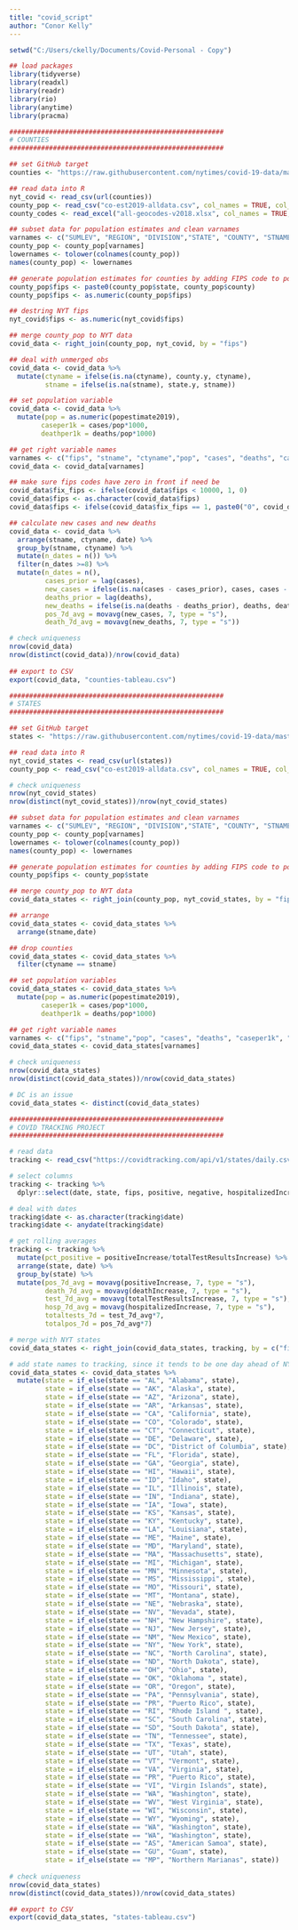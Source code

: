 ---
title: "covid_script"
author: "Conor Kelly"
---

```{r setup, include=FALSE}

setwd("C:/Users/ckelly/Documents/Covid-Personal - Copy")

## load packages
library(tidyverse)
library(readxl)
library(readr)
library(rio)
library(anytime)
library(pracma)

######################################################
# COUNTIES
######################################################

## set GitHub target
counties <- "https://raw.githubusercontent.com/nytimes/covid-19-data/master/us-counties.csv"

## read data into R
nyt_covid <- read_csv(url(counties))
county_pop <- read_csv("co-est2019-alldata.csv", col_names = TRUE, col_types = cols(.default = "c"))
county_codes <- read_excel("all-geocodes-v2018.xlsx", col_names = TRUE, range = "A5:G43852")

## subset data for population estimates and clean varnames
varnames <- c("SUMLEV", "REGION", "DIVISION","STATE", "COUNTY", "STNAME", "CTYNAME", "POPESTIMATE2019")
county_pop <- county_pop[varnames]
lowernames <- tolower(colnames(county_pop))
names(county_pop) <- lowernames

## generate population estimates for counties by adding FIPS code to pop file
county_pop$fips <- paste0(county_pop$state, county_pop$county)
county_pop$fips <- as.numeric(county_pop$fips)

## destring NYT fips
nyt_covid$fips <- as.numeric(nyt_covid$fips) 

## merge county_pop to NYT data
covid_data <- right_join(county_pop, nyt_covid, by = "fips")

## deal with unmerged obs
covid_data <- covid_data %>%
  mutate(ctyname = ifelse(is.na(ctyname), county.y, ctyname),
         stname = ifelse(is.na(stname), state.y, stname))

## set population variable
covid_data <- covid_data %>% 
  mutate(pop = as.numeric(popestimate2019),
        caseper1k = cases/pop*1000, 
        deathper1k = deaths/pop*1000)

## get right variable names
varnames <- c("fips", "stname", "ctyname","pop", "cases", "deaths", "caseper1k", "deathper1k", "date")
covid_data <- covid_data[varnames]

## make sure fips codes have zero in front if need be
covid_data$fix_fips <- ifelse(covid_data$fips < 10000, 1, 0)
covid_data$fips <- as.character(covid_data$fips)
covid_data$fips <- ifelse(covid_data$fix_fips == 1, paste0("0", covid_data$fips),covid_data$fips)

## calculate new cases and new deaths
covid_data <- covid_data %>%
  arrange(stname, ctyname, date) %>%
  group_by(stname, ctyname) %>%
  mutate(n_dates = n()) %>%
  filter(n_dates >=8) %>%
  mutate(n_dates = n(),
         cases_prior = lag(cases),
         new_cases = ifelse(is.na(cases - cases_prior), cases, cases - cases_prior),
         deaths_prior = lag(deaths),
         new_deaths = ifelse(is.na(deaths - deaths_prior), deaths, deaths - deaths_prior),
         pos_7d_avg = movavg(new_cases, 7, type = "s"),
         death_7d_avg = movavg(new_deaths, 7, type = "s"))

# check uniqueness
nrow(covid_data)
nrow(distinct(covid_data))/nrow(covid_data)
        
## export to CSV
export(covid_data, "counties-tableau.csv")

######################################################
# STATES
######################################################

## set GitHub target
states <- "https://raw.githubusercontent.com/nytimes/covid-19-data/master/us-states.csv"

## read data into R
nyt_covid_states <- read_csv(url(states))
county_pop <- read_csv("co-est2019-alldata.csv", col_names = TRUE, col_types = cols(.default = "c"))

# check uniqueness
nrow(nyt_covid_states)
nrow(distinct(nyt_covid_states))/nrow(nyt_covid_states)

## subset data for population estimates and clean varnames
varnames <- c("SUMLEV", "REGION", "DIVISION","STATE", "COUNTY", "STNAME", "CTYNAME", "POPESTIMATE2019")
county_pop <- county_pop[varnames]
lowernames <- tolower(colnames(county_pop))
names(county_pop) <- lowernames

## generate population estimates for counties by adding FIPS code to pop file
county_pop$fips <- county_pop$state

## merge county_pop to NYT data
covid_data_states <- right_join(county_pop, nyt_covid_states, by = "fips")

## arrange
covid_data_states <- covid_data_states %>%
  arrange(stname,date)

## drop counties
covid_data_states <- covid_data_states %>% 
  filter(ctyname == stname)

## set population variables
covid_data_states <- covid_data_states %>% 
  mutate(pop = as.numeric(popestimate2019),
        caseper1k = cases/pop*1000, 
        deathper1k = deaths/pop*1000)

## get right variable names
varnames <- c("fips", "stname","pop", "cases", "deaths", "caseper1k", "deathper1k", "date")
covid_data_states <- covid_data_states[varnames]

# check uniqueness
nrow(covid_data_states)
nrow(distinct(covid_data_states))/nrow(covid_data_states)

# DC is an issue
covid_data_states <- distinct(covid_data_states)

######################################################
# COVID TRACKING PROJECT
######################################################

# read data
tracking <- read_csv("https://covidtracking.com/api/v1/states/daily.csv")

# select columns
tracking <- tracking %>%
  dplyr::select(date, state, fips, positive, negative, hospitalizedIncrease, totalTestResultsIncrease, positiveIncrease, negativeIncrease, deathIncrease, totalTestResults)

# deal with dates
tracking$date <- as.character(tracking$date)
tracking$date <- anydate(tracking$date)

# get rolling averages
tracking <- tracking %>%
  mutate(pct_positive = positiveIncrease/totalTestResultsIncrease) %>%
  arrange(state, date) %>%
  group_by(state) %>%
  mutate(pos_7d_avg = movavg(positiveIncrease, 7, type = "s"),
         death_7d_avg = movavg(deathIncrease, 7, type = "s"),
         test_7d_avg = movavg(totalTestResultsIncrease, 7, type = "s"),
         hosp_7d_avg = movavg(hospitalizedIncrease, 7, type = "s"),
         totaltests_7d = test_7d_avg*7,
         totalpos_7d = pos_7d_avg*7)

# merge with NYT states
covid_data_states <- right_join(covid_data_states, tracking, by = c("fips", "date"))

# add state names to tracking, since it tends to be one day ahead of NYT, can't rely on names there
covid_data_states <- covid_data_states %>%
  mutate(state = if_else(state == "AL", "Alabama", state),
         state = if_else(state == "AK", "Alaska", state),
         state = if_else(state == "AZ", "Arizona", state),
         state = if_else(state == "AR", "Arkansas", state),
         state = if_else(state == "CA", "California", state),
         state = if_else(state == "CO", "Colorado", state),
         state = if_else(state == "CT", "Connecticut", state),
         state = if_else(state == "DE", "Delaware", state),
         state = if_else(state == "DC", "District of Columbia", state),
         state = if_else(state == "FL", "Florida", state),
         state = if_else(state == "GA", "Georgia", state),
         state = if_else(state == "HI", "Hawaii", state),
         state = if_else(state == "ID", "Idaho", state),
         state = if_else(state == "IL", "Illinois", state),
         state = if_else(state == "IN", "Indiana", state),
         state = if_else(state == "IA", "Iowa", state),
         state = if_else(state == "KS", "Kansas", state),
         state = if_else(state == "KY", "Kentucky", state),
         state = if_else(state == "LA", "Louisiana", state),
         state = if_else(state == "ME", "Maine", state),
         state = if_else(state == "MD", "Maryland", state),
         state = if_else(state == "MA", "Massachusetts", state),
         state = if_else(state == "MI", "Michigan", state),
         state = if_else(state == "MN", "Minnesota", state),
         state = if_else(state == "MS", "Mississippi", state),
         state = if_else(state == "MO", "Missouri", state),
         state = if_else(state == "MT", "Montana", state),
         state = if_else(state == "NE", "Nebraska", state),
         state = if_else(state == "NV", "Nevada", state),
         state = if_else(state == "NH", "New Hampshire", state),
         state = if_else(state == "NJ", "New Jersey", state),
         state = if_else(state == "NM", "New Mexico", state),
         state = if_else(state == "NY", "New York", state),
         state = if_else(state == "NC", "North Carolina", state),
         state = if_else(state == "ND", "North Dakota", state),
         state = if_else(state == "OH", "Ohio", state),
         state = if_else(state == "OK", "Oklahoma ", state),
         state = if_else(state == "OR", "Oregon", state),
         state = if_else(state == "PA", "Pennsylvania", state),
         state = if_else(state == "PR", "Puerto Rico", state),
         state = if_else(state == "RI", "Rhode Island ", state),
         state = if_else(state == "SC", "South Carolina", state),
         state = if_else(state == "SD", "South Dakota", state),
         state = if_else(state == "TN", "Tennessee", state),
         state = if_else(state == "TX", "Texas", state),
         state = if_else(state == "UT", "Utah", state),
         state = if_else(state == "VT", "Vermont", state),
         state = if_else(state == "VA", "Virginia", state),
         state = if_else(state == "PR", "Puerto Rico", state),
         state = if_else(state == "VI", "Virgin Islands", state),
         state = if_else(state == "WA", "Washington", state),
         state = if_else(state == "WV", "West Virginia", state),
         state = if_else(state == "WI", "Wisconsin", state),
         state = if_else(state == "WY", "Wyoming", state),
         state = if_else(state == "WA", "Washington", state),
         state = if_else(state == "WA", "Washington", state),
         state = if_else(state == "AS", "American Samoa", state),
         state = if_else(state == "GU", "Guam", state),
         state = if_else(state == "MP", "Northern Marianas", state))
         
# check uniqueness
nrow(covid_data_states)
nrow(distinct(covid_data_states))/nrow(covid_data_states)

## export to CSV
export(covid_data_states, "states-tableau.csv")


```
